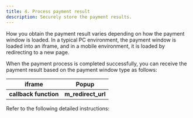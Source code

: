 ```yaml
---
title: 4. Process payment result
description: Securely store the payment results.
---
```




How you obtain the payment result varies depending on how the payment window is loaded. In a typical PC environment, the payment window is loaded into an iframe, and in a mobile environment, it is loaded by redirecting to a new page.

When the payment process is completed successfully, you can receive the payment result based on the payment window type as follows:

|         iframe        |         Popup        |
| :-------------------: | :------------------: |
| **callback function** | **m\_redirect\_url** |

Refer to the following detailed instructions:

<ContentRef slug="/en/iframe" />

<ContentRef slug="/en/redirect" />
